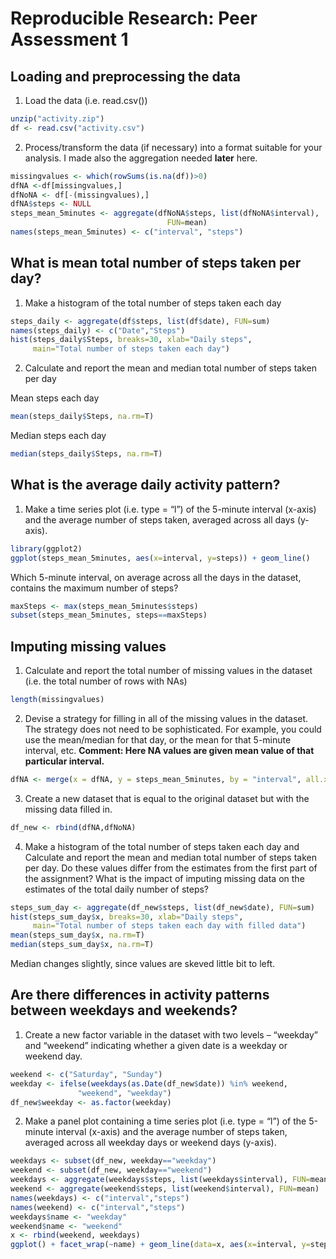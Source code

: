 # Reproducible Research: Peer Assessment 1

## Loading and preprocessing the data

1. Load the data (i.e. read.csv())

```r
unzip("activity.zip")
df <- read.csv("activity.csv")
```

2. Process/transform the data (if necessary) into a format suitable for your 
analysis. I made also the aggregation needed **later** here.

```r
missingvalues <- which(rowSums(is.na(df))>0)
dfNA <-df[missingvalues,]
dfNoNA <- df[-(missingvalues),]
dfNA$steps <- NULL
steps_mean_5minutes <- aggregate(dfNoNA$steps, list(dfNoNA$interval), 
                                   FUN=mean)
names(steps_mean_5minutes) <- c("interval", "steps")
```

## What is mean total number of steps taken per day?

1. Make a histogram of the total number of steps taken each day

```r
steps_daily <- aggregate(df$steps, list(df$date), FUN=sum)
names(steps_daily) <- c("Date","Steps")
hist(steps_daily$Steps, breaks=30, xlab="Daily steps", 
     main="Total number of steps taken each day")
```

2. Calculate and report the mean and median total number of steps taken per day

Mean steps each day
```r
mean(steps_daily$Steps, na.rm=T)

```

Median steps each day
```r
median(steps_daily$Steps, na.rm=T)
```

## What is the average daily activity pattern?

1. Make a time series plot (i.e. type = "l") of the 5-minute interval (x-axis) 
and the average number of steps taken, averaged across all days (y-axis). 

```r
library(ggplot2)
ggplot(steps_mean_5minutes, aes(x=interval, y=steps)) + geom_line()
```

Which 5-minute interval, on average across all the days in the dataset, 
contains the maximum number of steps?

```r
maxSteps <- max(steps_mean_5minutes$steps)
subset(steps_mean_5minutes, steps==maxSteps)
```

## Imputing missing values

1. Calculate and report the total number of missing values in the dataset 
(i.e. the total number of rows with NAs)

```r
length(missingvalues)
```

2. Devise a strategy for filling in all of the missing values in the dataset. 
The strategy does not need to be sophisticated. For example, you could use 
the mean/median for that day, or the mean for that 5-minute interval, etc.
**Comment: Here NA values are given mean value of that particular interval.**

```r
dfNA <- merge(x = dfNA, y = steps_mean_5minutes, by = "interval", all.x=TRUE)
```

3. Create a new dataset that is equal to the original dataset but with the 
missing data filled in.

```r
df_new <- rbind(dfNA,dfNoNA)
```

4. Make a histogram of the total number of steps taken each day and Calculate and 
report the mean and median total number of steps taken per day. Do these values 
differ from the estimates from the first part of the assignment? What is the 
impact of imputing missing data on the estimates of the total daily number of steps?

```r
steps_sum_day <- aggregate(df_new$steps, list(df_new$date), FUN=sum)
hist(steps_sum_day$x, breaks=30, xlab="Daily steps", 
     main="Total number of steps taken each day with filled data")
mean(steps_sum_day$x, na.rm=T)
median(steps_sum_day$x, na.rm=T)
```

Median changes slightly, since values are skeved little bit to left. 

## Are there differences in activity patterns between weekdays and weekends?

1. Create a new factor variable in the dataset with two levels -- "weekday"
and "weekend" indicating whether a given date is a weekday or weekend day.

```r
weekend <- c("Saturday", "Sunday")
weekday <- ifelse(weekdays(as.Date(df_new$date)) %in% weekend, 
               "weekend", "weekday")
df_new$weekday <- as.factor(weekday)
```

2. Make a panel plot containing a time series plot (i.e. type = "l") 
of the 5-minute interval (x-axis) and the average number of steps taken, 
averaged across all weekday days or weekend days (y-axis).

```r
weekdays <- subset(df_new, weekday=="weekday")
weekend <- subset(df_new, weekday=="weekend")
weekdays <- aggregate(weekdays$steps, list(weekdays$interval), FUN=mean)
weekend <- aggregate(weekend$steps, list(weekend$interval), FUN=mean)
names(weekdays) <- c("interval","steps")
names(weekend) <- c("interval","steps")
weekdays$name <- "weekday"
weekend$name <- "weekend"
x <- rbind(weekend, weekdays)
ggplot() + facet_wrap(~name) + geom_line(data=x, aes(x=interval, y=steps))
```
